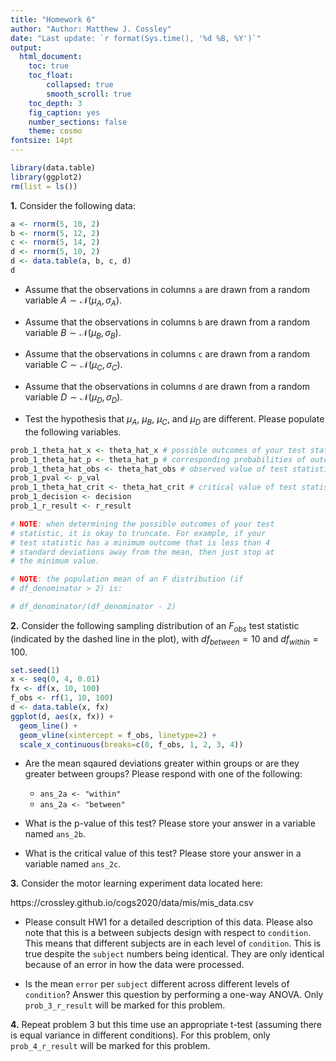 ```yaml
---
title: "Homework 6"
author: "Author: Matthew J. Cossley"
date: "Last update: `r format(Sys.time(), '%d %B, %Y')`"
output:
  html_document:
    toc: true
    toc_float:
        collapsed: true
        smooth_scroll: true
    toc_depth: 3
    fig_caption: yes
    number_sections: false
    theme: cosmo
fontsize: 14pt
---
```


```r
library(data.table)
library(ggplot2)
rm(list = ls())
```

**1.** Consider the following data:

```r
a <- rnorm(5, 10, 2)
b <- rnorm(5, 12, 2)
c <- rnorm(5, 14, 2)
d <- rnorm(5, 10, 2)
d <- data.table(a, b, c, d)
d
```

* Assume that the observations in columns `a` are drawn from
a random variable $A \sim \mathcal{N}(\mu_A, \sigma_A)$.

* Assume that the observations in columns `b` are drawn from
a random variable $B \sim \mathcal{N}(\mu_B, \sigma_B)$.

* Assume that the observations in columns `c` are drawn from
a random variable $C \sim \mathcal{N}(\mu_C, \sigma_C)$.

* Assume that the observations in columns `d` are drawn from
a random variable $D \sim \mathcal{N}(\mu_D, \sigma_D)$.

* Test the hypothesis that $\mu_A$, $\mu_B$, $\mu_C$, and
$\mu_D$ are different. Please populate the following
variables.

```r
prob_1_theta_hat_x <- theta_hat_x # possible outcomes of your test statistic
prob_1_theta_hat_p <- theta_hat_p # corresponding probabilities of outcomes
prob_1_theta_hat_obs <- theta_hat_obs # observed value of test statistic
prob_1_pval <- p_val
prob_1_theta_hat_crit <- theta_hat_crit # critical value of test statistic
prob_1_decision <- decision
prob_1_r_result <- r_result

# NOTE: when determining the possible outcomes of your test
# statistic, it is okay to truncate. For example, if your
# test statistic has a minimum outcome that is less than 4
# standard deviations away from the mean, then just stop at
# the minimum value.

# NOTE: the population mean of an F distribution (if
# df_denominator > 2) is:

# df_denominator/(df_denominator - 2)
```

**2.** Consider the following sampling distribution of an
$F_{obs}$ test statistic (indicated by the dashed line in
the plot), with $df_{between} = 10$ and $df_{within} = 100$.

```r
set.seed(1)
x <- seq(0, 4, 0.01)
fx <- df(x, 10, 100)
f_obs <- rf(1, 10, 100)
d <- data.table(x, fx)
ggplot(d, aes(x, fx)) +
  geom_line() +
  geom_vline(xintercept = f_obs, linetype=2) +
  scale_x_continuous(breaks=c(0, f_obs, 1, 2, 3, 4))
```

* Are the mean sqaured deviations greater within groups or
are they greater between groups? Please respond with one of
the following:

  * `ans_2a <- "within"` 
  * `ans_2a <- "between"` 
  
* What is the p-value of this test? Please store your answer
in a variable named `ans_2b`.

* What is the critical value of this test? Please store your
answer in a variable named `ans_2c`.


**3.** Consider the motor learning experiment data located
here:

https://crossley.github.io/cogs2020/data/mis/mis_data.csv

* Please consult HW1 for a detailed description of this
data. Please also note that this is a between subjects
design with respect to `condition`. This means that
different subjects are in each level of `condition`. This is
true despite the `subject` numbers being identical. They are
only identical because of an error in how the data were
processed.

* Is the mean `error` per `subject` different across
different levels of `condition`? Answer this question by
performing a one-way ANOVA. Only `prob_3_r_result` will be
marked for this problem.

**4.** Repeat problem 3 but this time use an appropriate
t-test (assuming there is equal variance in different
conditions). For this problem, only `prob_4_r_result` will
be marked for this problem.